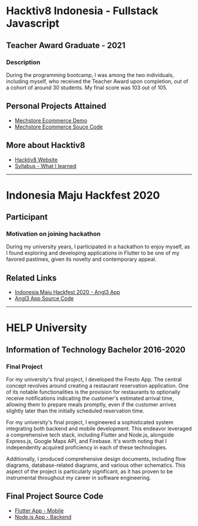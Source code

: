 # Hacktiv8 Indonesia - Fullstack Javascript

## Teacher Award Graduate - 2021

### Description

During the programming bootcamp, I was among the two individuals, including
myself, who received the Teacher Award upon completion, out of a cohort of
around 30 students. My final score was 103 out of 105.

## Personal Projects Attained

- [Mechstore Ecommerce Demo]()
- [Mechstore Ecommerce Souce Code]()

## More about Hacktiv8

- [Hacktiv8 Website]()
- [Syllabus - What I learned]()

---

# Indonesia Maju Hackfest 2020

## Participant

### Motivation on joining hackathon

During my university years, I participated in a hackathon to enjoy myself, as I
found exploring and developing applications in Flutter to be one of my favored
pastimes, given its novelty and contemporary appeal.

## Related Links

- [Indonesia Maju Hackfest 2020 - Angl3 App]()
- [Angl3 App Source Code]()

---

# HELP University

## Information of Technology Bachelor 2016-2020

### Final Project

For my university's final project, I developed the Fresto App. The central
concept revolves around creating a restaurant reservation application. One of
its notable functionalities is the provision for restaurants to optionally
receive notifications indicating the customer's estimated arrival time, allowing
them to prepare meals promptly, even if the customer arrives slightly later than
the initially scheduled reservation time.

For my university's final project, I engineered a sophisticated system
integrating both backend and mobile development. This endeavor leveraged a
comprehensive tech stack, including Flutter and Node.js, alongside Express.js,
Google Maps API, and Firebase. It's worth noting that I independently acquired
proficiency in each of these technologies.

Additionally, I produced comprehensive design documents, including flow
diagrams, database-related diagrams, and various other schematics. This aspect
of the project is particularly significant, as it has proven to be instrumental
throughout my career in software engineering.

## Final Project Source Code

- [Flutter App - Mobile]()
- [Node.js App - Backend]()
